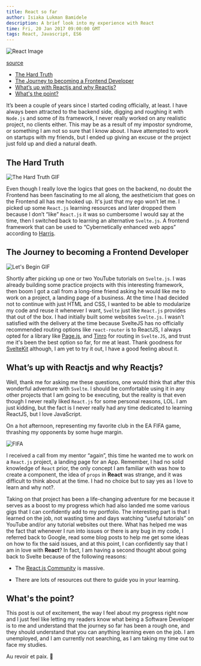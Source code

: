 ```yaml
---
title: React so far
author: Isiaka Lukman Bamidele
description: A brief look into my experience with React
time: Fri, 20 Jan 2017 09:00:00 GMT
tags: React, Javascript, ES6
---
```


![React Image](https://www.yazseyit.com/static/16e43c9cbeaf71595fdb366833bd6f8a/143cd/banner.png)

[source](www.yazseyit.com)

- [The Hard Truth](#the-hard-truth)
- [The Journey to becoming a Frontend Developer](#the-journey-to-becoming-a-frontend-developer)
- [What’s up with Reactjs and why Reactjs?](#whats-up-with-reactjs-and-why-reactjs)
- [What's the point?](#whats-the-point)

It’s been a couple of years since I started coding officially, at least. I have always been attracted to the backend side, digging and roughing it with `Node.js` and some of its framework, I never really worked on any realistic project, no clients either. This may be as a result of my impostor syndrome, or something I am not so sure that I know about. I have attempted to work on startups with my friends, but I ended up giving an excuse or the project just fold up and died a natural death.

## The Hard Truth

![The Hard Truth GIF](https://media.giphy.com/media/l1AvAA2defJoJOvao/giphy.gif?ci…705xrxjsgy8yr3bvg455fbww7qd7cjerncwdd0i95&rid=giphy.gif&ct=g)

Even though I really love the logics that goes on the backend, no doubt the Frontend has been fascinating to me all along, the aestheticism that goes on the Frontend all has me hooked up. It's just that my ego won’t let me. I picked up some `React.js` learning resources and later dropped them because I don’t “like” `React.js` it was so cumbersome I would say at the time, then I switched back to learning an alternative `Svelte.js`. A frontend framework that can be used to “Cybernetically enhanced web apps” according to [Harris](https://twitter.com/rich_harris).

## The Journey to becoming a Frontend Developer

![Let's Begin GIF](https://media.giphy.com/media/gLiyt8QwcHA5ZvLwaF/giphy.gif?c…7m5gqbhe0ns2nic1cl3ueg4nu7lisypr2thz2uzsg&rid=giphy.gif&ct=g)

Shortly after picking up one or two YouTube tutorials on `Svelte.js`. I was already building some practice projects with this interesting framework, then boom I got a call from a long-time friend asking he would like me to work on a project, a landing page of a business. At the time I had decided not to continue with just HTML and CSS, I wanted to be able to modularize my code and reuse it whenever I want, `Svelte` just like `React.js` provides that out of the box. I had initially built some websites `Svelte.js`. I wasn’t satisfied with the delivery at the time because SvelteJS has no officially recommended routing options like `react-router` is to ReactJS, I always opted for a library like [Page.js](https://visionmedia.github.io/page.js/), and [Tinro](https://madewithsvelte.com/tinro) for routing in `Svelte.JS`, and trust me it's been the best option so far, for me at least. Thank goodness for [SvelteKit](https://kit.svelte.dev/) although, I am yet to try it out, I have a good feeling about it.

## What’s up with Reactjs and why Reactjs?

Well, thank me for asking me these questions, one would think that after this wonderful adventure with `Svelte`. I should be comfortable using it in any other projects that I am going to be executing, but the reality is that even though I never really liked `React.js` for some personal reasons, LOL. I am just kidding, but the fact is I never really had any time dedicated to learning ReactJS, but I love JavaScript.

On a hot afternoon, representing my favorite club in the EA FIFA game, thrashing my opponents by some huge margin.

![FIFA](https://media.giphy.com/media/lQUEFitwSVrBsOecjn/giphy.gif)

I received a call from my mentor “again”, this time he wanted me to work on a `React.js` project, a landing page for an App. Remember, I had no solid knowledge of `React` prior, the only concept I am familiar with was how to create a component, the idea of `props` in **React** was strange, and it was difficult to think about at the time. I had no choice but to say yes as I love to learn and why not?.

Taking on that project has been a life-changing adventure for me because it serves as a boost to my progress which had also landed me some various gigs that I can confidently add to my portfolio. The interesting part is that I learned on the job, not wasting time and days watching “useful tutorials” on YouTube and/or any tutorial websites out there. What has helped me was the fact that whenever I run into issues or there is any bug in my code, I referred back to Google, read some blog posts to help me get some ideas on how to fix the said issues, and at this point, I can confidently say that I am in love with **React**? In fact, I am having a second thought about going back to Svelte because of the following reasons:

- The [React.js Community](https://dev.to/t/react) is massive.

- There are lots of resources out there to guide you in your learning.

## What's the point?

This post is out of excitement, the way I feel about my progress right now and I just feel like letting my readers know what being a Software Developer is to me and understand that the journey so far has been a rough one, and they should understand that you can anything learning even on the job. I am unemployed, and I am currently not searching, as I am taking my time out to face my studies.

Au revoir et paix. 🤞
